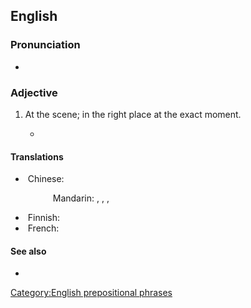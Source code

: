 {{also|on the spot}}
==English==

===Pronunciation===
* {{audio|en|En-au-on-the-spot.ogg|Audio (AU)}}

===Adjective===
{{en-adj|-}}

# {{lb|en|idiomatic}} At the scene; in the right place at the exact moment.
#: {{ux|en|Now, over to our man in Tokyo for an '''on-the-spot''' report.}}
#* {{quote-journal|en|year=1961|month=May|title=Talking of Trains: E.R. Man for Marylebone|journal=Trains Illustrated|page=259|text=The L.M.R. is building up this new district organisation to ensure '''on-the-spot''' attention to the Marylebone suburban services, of which dieselisation with multiple-units has made a tentative beginning.}}

====Translations====
{{trans-top|at the scene}}
* Chinese:
*: Mandarin: {{t|cmn|[[現場]][[的]]}}, {{t|cmn|[[现场]][[的]]|tr=xiànchǎng de}}, {{t|cmn|[[當場]][[的]]}}, {{t|cmn|[[当场]][[的]]|tr=dāngchǎng de}}
{{trans-mid}}
* Finnish: {{t-needed|fi}}
* French: {{t-needed|fr}}
{{trans-bottom}}

====See also====
* {{l|en|spot-on}}

[[Category:English prepositional phrases]]